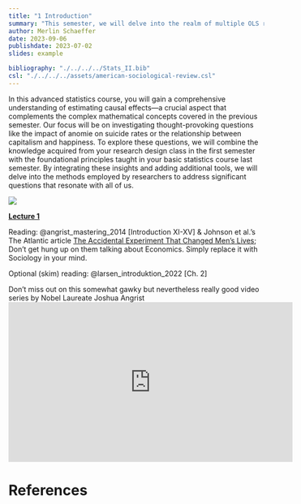 ```yaml
---
title: "1 Introduction"
summary: "This semester, we will delve into the realm of multiple OLS regression and its application in estimating causal effects."
author: Merlin Schaeffer
date: 2023-09-06
publishdate: 2023-07-02
slides: example

bibliography: "./../../../Stats_II.bib"
csl: "./../../../assets/american-sociological-review.csl"
---
```


In this advanced statistics course, you will gain a comprehensive understanding of estimating causal effects—a crucial aspect that complements the complex mathematical concepts covered in the previous semester. Our focus will be on investigating thought-provoking questions like the impact of anomie on suicide rates or the relationship between capitalism and happiness. To explore these questions, we will combine the knowledge acquired from your research design class in the first semester with the foundational principles taught in your basic statistics course last semester. By integrating these insights and adding additional tools, we will delve into the methods employed by researchers to address significant questions that resonate with all of us.

![](https://www.emirates247.com/polopoly_fs/1.454782.1452311744!/image/image.jpg)

[**Lecture 1**](/Lectures/1-Intro/1-Introduction.html)

Reading: @angrist_mastering_2014[Introduction XI-XV] & Johnson et al.'s The Atlantic article [The Accidental Experiment That Changed Men’s Lives](https://www.theatlantic.com/science/archive/2019/12/vietnam-draft-lotteries-were-scientific-experiment/602842/); Don't get hung up on them talking about Economics. Simply replace it with Sociology in your mind.

Optional (skim) reading: @larsen_introduktion_2022[Ch. 2]

Don't miss out on this somewhat gawky but nevertheless really good video series by Nobel Laureate Joshua Angrist
<iframe width="560" height="315" src="https://www.youtube.com/embed/WwW8y5dZs80" title="YouTube video player" frameborder="0" allow="accelerometer; autoplay; clipboard-write; encrypted-media; gyroscope; picture-in-picture" allowfullscreen></iframe>

# References
